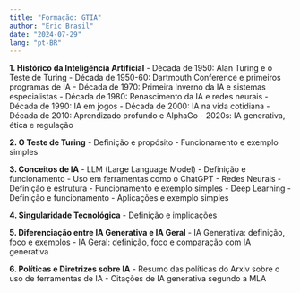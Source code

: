 ```yaml
---
title: "Formação: GTIA"
author: "Eric Brasil"
date: "2024-07-29"
lang: "pt-BR"
---
```

**1. Histórico da Inteligência Artificial**
   - Década de 1950: Alan Turing e o Teste de Turing
   - Década de 1950-60: Dartmouth Conference e primeiros programas de IA
   - Década de 1970: Primeira Inverno da IA e sistemas especialistas
   - Década de 1980: Renascimento da IA e redes neurais
   - Década de 1990: IA em jogos
   - Década de 2000: IA na vida cotidiana
   - Década de 2010: Aprendizado profundo e AlphaGo
   - 2020s: IA generativa, ética e regulação

**2. O Teste de Turing**
   - Definição e propósito
   - Funcionamento e exemplo simples

**3. Conceitos de IA**
   - LLM (Large Language Model)
     - Definição e funcionamento
     - Uso em ferramentas como o ChatGPT
   - Redes Neurais
     - Definição e estrutura
     - Funcionamento e exemplo simples
   - Deep Learning
     - Definição e funcionamento
     - Aplicações e exemplo simples

**4. Singularidade Tecnológica**
   - Definição e implicações

**5. Diferenciação entre IA Generativa e IA Geral**
   - IA Generativa: definição, foco e exemplos
   - IA Geral: definição, foco e comparação com IA generativa

**6. Políticas e Diretrizes sobre IA**
   - Resumo das políticas do Arxiv sobre o uso de ferramentas de IA
   - Citações de IA generativa segundo a MLA

